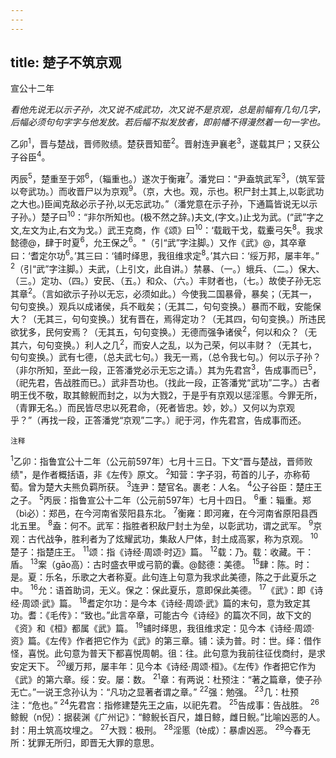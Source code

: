 ```yaml
---
---
---
```

title: 楚子不筑京观
---



宣公十二年

*看他先说无以示子孙，次又说不成武功，次又说不是京观，总是前幅有几句几字，后幅必须句句字字与他发放。若后幅不拟发放者，即前幡不得漫然着一句一字也。*

乙卯<sup>1</sup>，晋与楚战，晋师败绩。楚获晋知䓨<sup>2</sup>。晋射连尹襄老<sup>3</sup>，遂载其尸；又获公子谷臣<sup>4</sup>。

丙辰<sup>5</sup>，楚重至于郊<sup>6</sup>，（辎重也。）遂次于衡雍<sup>7</sup>。潘党曰：“尹盍筑武军<sup>3</sup>，（筑军营以夸武功。）而收晋尸以为京观<sup>9</sup>。（京，大也。观，示也。积尸封土其上,以彰武功之大也。)臣闻克敌必示子孙,以无忘武功。”（潘党意在示子孙，下通篇皆说无以示子孙。）楚子曰<sup>10</sup>：“非尔所知也。(极不然之辞。)夫文,(字文。)止戈为武。(“武”字之文,左文为止,右文为戈。）武王克商，作《颂》曰<sup>10</sup>：‘载戢干戈，载櫜弓矢<sup>8</sup>。我求懿德@，肆于时夏<sup>6</sup>，允王保之<sup>6</sup>。"（引“武”字注脚。）又作《武》@，其卒章曰：‘耆定尔功<sup>6</sup>。’其三曰：‘铺时绎思，我徂维求定<sup>8</sup>。’其六曰：‘绥万邦，屡丰年。”
<sup>2</sup>（引“武”字注脚。）夫武，（上引文，此自讲。）禁暴、（一。）蛾兵、（二。）保大、（三。）定功、（四。）安民、（五。）和众、（六。）丰财者也，（七。）故使子孙无忘其章<sup>2</sup>。（言如欲示子孙以无忘，必须如此。）今使我二国暴骨，暴矣；（无其一，句句变换。）观兵以成诸侯，兵不戢矣；（无其二，句句变换。）暴而不戢，安能保大？（无其三，句句变换。）犹有晋在，焉得定功？（无其四，句句变换。）所违民欲犹多，民何安焉？（无其五，句句变换。）无德而强争诸侯<sup>2</sup>，何以和众？（无其六，句句变换。）利人之几<sup>2</sup>，而安人之乱，以为己荣，何以丰财？（无其七，句句变换。）武有七德，（总夫武七句。）我无一焉，（总令我七句。）何以示子孙？（非尔所知，至此一段，正答潘党必示无忘之请。）其为先君宫<sup>3</sup>，告成事而已<sup>5</sup>，（祀先君，告战胜而已。）武非吾功也。（找此一段，正答潘党“武功”二字。）古者明王伐不敬，取其鲸鲵而封之，以为大戮2，于是乎有京观以惩淫慝。今罪无所，（青罪无名。）而民皆尽忠以死君命，（死者皆忠。妙，妙。）又何以为京观乎？”（再找一段，正答潘党“京观”二字。）祀于河，作先君宫，告成事而还。

<sup>注释</sup>

<sup>1</sup>乙卯：指鲁宜公十二年（公元前597年）七月十三日。下文“晋与楚战，晋师败绩"，是作者概括语，非《左传》原文。
<sup>2</sup>知营：字子羽，苟首的儿子，亦称荀萄。曾为楚大夫熊负羁所获。
<sup>3</sup>连尹：楚官名。裹老：人名。
<sup>4</sup>公子谷臣：楚庄王之子。
<sup>5</sup>丙辰：指鲁宣公十二年（公元前597年）七月十四日。
<sup>6</sup>重：辎重。郑（bì必）：郑邑，在今河南省荥阳县东北。
<sup>7</sup>衡雍：即河雍，在今河南省原阳县西北五里。
<sup>8</sup>盍：何不。武军：指胜者积敌尸封土为垒，以彰武功，谓之武军。
<sup>9</sup>京观：古代战争，胜利者为了炫耀武功，集敌人尸体，封土成高冢，称为京观。
<sup>10</sup>楚子：指楚庄王。
<sup>11</sup>颂：指《诗经·周颂·时迈》篇。
<sup>12</sup>载：乃。载：收藏。干：盾。
<sup>13</sup>案（gāo高）：古时盛衣甲或弓箭的囊。@懿德：美德。
<sup>15</sup>肆：陈。时：是。夏：乐名，乐歌之大者称夏。此句连上句意为我求此美德，陈之于此夏乐之中。
<sup>16</sup>允：语首助词，无义。保之：保此夏乐，意即保此美德。
<sup>17</sup>《武》：即《诗经·周颂·武》篇。
<sup>18</sup>耆定尔功：是今本《诗经·周颂·武》篇的末句，意为致定其功。耆：《毛传》：“致也。”此言卒章，可能古今《诗经》的篇次不同，故下文的《资》和《桓》都属《武》篇。
<sup>19</sup>铺时绎思，我徂维求定：见今本《诗经·周颂·资》篇。《左传》作者把它作为《武》的第三章。铺：读为普。时：世。绎：借作怪，喜悦。此句意为普天下都喜悦周朝。徂：往。此句意为我前往征伐商纣，是求安定天下。
<sup>20</sup>缓万邦，屡丰年：见今本《诗经·周颂·桓》。《左传》作者把它作为《武》的第六章。绥：安。屡：数。
<sup>21</sup>章：有两说：杜预注：“著之篇章，使子孙无亡。”一说王念孙认为：“凡功之显著者谓之章。”
<sup>22</sup>强：勉强。
<sup>23</sup>几：杜预注：“危也。”
<sup>24</sup>先君宫：指修建楚先王之庙，以祀先君。
<sup>25</sup>告成事：告战胜。
<sup>26</sup>鲸鲵（n倪）：据裴渊《广州记》：“鲸鲵长百尺，雄日鲸，雌日鲵。”比喻凶恶的人。封：用土筑高坟埋之。
<sup>27</sup>大戮：极刑。
<sup>28</sup>淫慝（tè成）：暴虐凶恶。
<sup>29</sup>今春无所：犹罪无所归，即晋无大罪的意思。